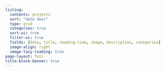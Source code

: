 ```yaml
---
listing:
  contents: projects
  sort: "date desc"
  type: grid
  categories: true
  sort-ui: true
  filter-ui: true 
  fields: [date, title, reading-time, image, description, categories]
  image-align: right
  image-lazy-loading: true
page-layout: full
title-block-banner: true
---
```

